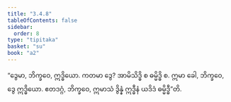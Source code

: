 ```yaml
---
title: "3.4.8"
tableOfContents: false
sidebar:
  order: 8
type: "tipitaka"
basket: "su"
book: "a2"
---
```



<DynamicBreadcrumb />

<Division number="159" book="a2" e="ch" v="15" p="92">

<Paragraph number="251" book="a2">
“ဒွေမာ, ဘိက္ခဝေ, ဣဒ္ဓိယော. ကတမာ ဒွေ? အာမိသိဒ္ဓိ စ ဓမ္မိဒ္ဓိ စ. ဣမာ ခေါ, ဘိက္ခဝေ, ဒွေ ဣဒ္ဓိယော. ဧတဒဂ္ဂံ, ဘိက္ခဝေ, ဣမာသံ ဒွိန္နံ ဣဒ္ဓီနံ ယဒိဒံ ဓမ္မိဒ္ဓီ”တိ.
</Paragraph>
</Division>